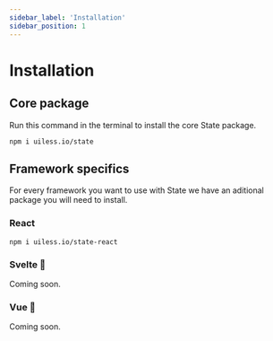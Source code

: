 ```yaml
---
sidebar_label: 'Installation'
sidebar_position: 1
---
```


# Installation

## Core package

Run this command in the terminal to install the core State package.

```
npm i uiless.io/state
```

## Framework specifics

For every framework you want to use with State we have an aditional package you will need to install.

### React

```
npm i uiless.io/state-react
```

### Svelte 🚧

Coming soon.

### Vue 🚧

Coming soon.
